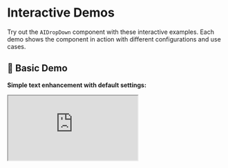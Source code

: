 # Interactive Demos

Try out the `AIDropDown` component with these interactive examples. Each demo shows the component in action with different configurations and use cases.

## 🎯 Basic Demo

**Simple text enhancement with default settings:**

<iframe 
  src="https://codesandbox.io/embed/basic-demo?view=editor+%2B+preview&module=%2Fsrc%2FApp.js&hidenavigation=1"
  style={{ width: '100%', height: '500px', border: 'none', borderRadius: '8px' }}
  title="Basic Demo"
  allow="accelerometer; ambient-light-sensor; camera; encrypted-media; geolocation; gyroscope; hid; microphone; midi; payment; usb; vr; xr-spatial-tracking"
  sandbox="allow-forms allow-modals allow-popups allow-presentation allow-same-origin allow-scripts"
/>

## 🎨 Styling Demos

### Color Themes

**Try different color schemes:**

<iframe 
  src="https://codesandbox.io/embed/color-themes-demo?view=editor+%2B+preview&module=%2Fsrc%2FApp.js&hidenavigation=1"
  style={{ width: '100%', height: '600px', border: 'none', borderRadius: '8px' }}
  title="Color Themes Demo"
  allow="accelerometer; ambient-light-sensor; camera; encrypted-media; geolocation; gyroscope; hid; microphone; midi; payment; usb; vr; xr-spatial-tracking"
  sandbox="allow-forms allow-modals allow-popups allow-presentation allow-same-origin allow-scripts"
/>

### Button Sizes

**Compare different button sizes:**

<iframe 
  src="https://codesandbox.io/embed/button-sizes-demo?view=editor+%2B+preview&module=%2Fsrc%2FApp.js&hidenavigation=1"
  style={{ width: '100%', height: '500px', border: 'none', borderRadius: '8px' }}
  title="Button Sizes Demo"
  allow="accelerometer; ambient-light-sensor; camera; encrypted-media; geolocation; gyroscope; hid; microphone; midi; payment; usb; vr; xr-spatial-tracking"
  sandbox="allow-forms allow-modals allow-popups allow-presentation allow-same-origin allow-scripts"
/>

## 🌈 Advanced Styling

### Gradient Buttons

**Eye-catching gradient designs:**

<iframe 
  src="https://codesandbox.io/embed/gradient-buttons-demo?view=editor+%2B+preview&module=%2Fsrc%2FApp.js&hidenavigation=1"
  style={{ width: '100%', height: '600px', border: 'none', borderRadius: '8px' }}
  title="Gradient Buttons Demo"
  allow="accelerometer; ambient-light-sensor; camera; encrypted-media; geolocation; gyroscope; hid; microphone; midi; payment; usb; vr; xr-spatial-tracking"
  sandbox="allow-forms allow-modals allow-popups allow-presentation allow-same-origin allow-scripts"
/>

### Glassmorphism Effect

**Modern glassmorphism styling:**

<iframe 
  src="https://codesandbox.io/embed/glassmorphism-demo?view=editor+%2B+preview&module=%2Fsrc%2FApp.js&hidenavigation=1"
  style={{ width: '100%', height: '600px', border: 'none', borderRadius: '8px' }}
  title="Glassmorphism Demo"
  allow="accelerometer; ambient-light-sensor; camera; encrypted-media; geolocation; gyroscope; hid; microphone; midi; payment; usb; vr; xr-spatial-tracking"
  sandbox="allow-forms allow-modals allow-popups allow-presentation allow-same-origin allow-scripts"
/>

## 🔧 Custom Prompts

### Language Translation

**Multi-language support:**

<iframe 
  src="https://codesandbox.io/embed/language-translation-demo?view=editor+%2B+preview&module=%2Fsrc%2FApp.js&hidenavigation=1"
  style={{ width: '100%', height: '600px', border: 'none', borderRadius: '8px' }}
  title="Language Translation Demo"
  allow="accelerometer; ambient-light-sensor; camera; encrypted-media; geolocation; gyroscope; hid; microphone; midi; payment; usb; vr; xr-spatial-tracking"
  sandbox="allow-forms allow-modals allow-popups allow-presentation allow-same-origin allow-scripts"
/>

### Creative Writing

**Creative and artistic prompts:**

<iframe 
  src="https://codesandbox.io/embed/creative-writing-demo?view=editor+%2B+preview&module=%2Fsrc%2FApp.js&hidenavigation=1"
  style={{ width: '100%', height: '600px', border: 'none', borderRadius: '8px' }}
  title="Creative Writing Demo"
  allow="accelerometer; ambient-light-sensor; camera; encrypted-media; geolocation; gyroscope; hid; microphone; midi; payment; usb; vr; xr-spatial-tracking"
  sandbox="allow-forms allow-modals allow-popups allow-presentation allow-same-origin allow-scripts"
/>

## 📱 Responsive Design

### Mobile-First

**Optimized for mobile devices:**

<iframe 
  src="https://codesandbox.io/embed/mobile-responsive-demo?view=editor+%2B+preview&module=%2Fsrc%2FApp.js&hidenavigation=1"
  style={{ width: '100%', height: '600px', border: 'none', borderRadius: '8px' }}
  title="Mobile Responsive Demo"
  allow="accelerometer; ambient-light-sensor; camera; encrypted-media; geolocation; gyroscope; hid; microphone; midi; payment; usb; vr; xr-spatial-tracking"
  sandbox="allow-forms allow-modals allow-popups allow-presentation allow-same-origin allow-scripts"
/>

## 🎭 Use Case Demos

### Email Composer

**Professional email enhancement:**

<iframe 
  src="https://codesandbox.io/embed/email-composer-demo?view=editor+%2B+preview&module=%2Fsrc%2FApp.js&hidenavigation=1"
  style={{ width: '100%', height: '600px', border: 'none', borderRadius: '8px' }}
  title="Email Composer Demo"
  allow="accelerometer; ambient-light-sensor; camera; encrypted-media; geolocation; gyroscope; hid; microphone; midi; payment; usb; vr; xr-spatial-tracking"
  sandbox="allow-forms allow-modals allow-popups allow-presentation allow-same-origin allow-scripts"
/>

### Social Media Generator

**Platform-specific content creation:**

<iframe 
  src="https://codesandbox.io/embed/social-media-demo?view=editor+%2B+preview&module=%2Fsrc%2FApp.js&hidenavigation=1"
  style={{ width: '100%', height: '600px', border: 'none', borderRadius: '8px' }}
  title="Social Media Demo"
  allow="accelerometer; ambient-light-sensor; camera; encrypted-media; geolocation; gyroscope; hid; microphone; midi; payment; usb; vr; xr-spatial-tracking"
  sandbox="allow-forms allow-modals allow-popups allow-presentation allow-same-origin allow-scripts"
/>

### Content Editor

**Rich content editing with AI assistance:**

<iframe 
  src="https://codesandbox.io/embed/content-editor-demo?view=editor+%2B+preview&module=%2Fsrc%2FApp.js&hidenavigation=1"
  style={{ width: '100%', height: '600px', border: 'none', borderRadius: '8px' }}
  title="Content Editor Demo"
  allow="accelerometer; ambient-light-sensor; camera; encrypted-media; geolocation; gyroscope; hid; microphone; midi; payment; usb; vr; xr-spatial-tracking"
  sandbox="allow-forms allow-modals allow-popups allow-presentation allow-same-origin allow-scripts"
/>

## 🔄 Integration Demos

### Form Integration

**Working with React Hook Form:**

<iframe 
  src="https://codesandbox.io/embed/form-integration-demo?view=editor+%2B+preview&module=%2Fsrc%2FApp.js&hidenavigation=1"
  style={{ width: '100%', height: '600px', border: 'none', borderRadius: '8px' }}
  title="Form Integration Demo"
  allow="accelerometer; ambient-light-sensor; camera; encrypted-media; geolocation; gyroscope; hid; microphone; midi; payment; usb; vr; xr-spatial-tracking"
  sandbox="allow-forms allow-modals allow-popups allow-presentation allow-same-origin allow-scripts"
/>

### State Management

**Integration with Zustand:**

<iframe 
  src="https://codesandbox.io/embed/state-management-demo?view=editor+%2B+preview&module=%2Fsrc%2FApp.js&hidenavigation=1"
  style={{ width: '100%', height: '600px', border: 'none', borderRadius: '8px' }}
  title="State Management Demo"
  allow="accelerometer; ambient-light-sensor; camera; encrypted-media; geolocation; gyroscope; hid; microphone; midi; payment; usb; vr; xr-spatial-tracking"
  sandbox="allow-forms allow-modals allow-popups allow-presentation allow-same-origin allow-scripts"
/>

## 🎨 Customization Playground

**Mix and match different styles:**

<iframe 
  src="https://codesandbox.io/embed/customization-playground?view=editor+%2B+preview&module=%2Fsrc%2FApp.js&hidenavigation=1"
  style={{ width: '100%', height: '700px', border: 'none', borderRadius: '8px' }}
  title="Customization Playground"
  allow="accelerometer; ambient-light-sensor; camera; encrypted-media; geolocation; gyroscope; hid; microphone; midi; payment; usb; vr; xr-spatial-tracking"
  sandbox="allow-forms allow-modals allow-popups allow-presentation allow-same-origin allow-scripts"
/>

## 📱 How to Use These Demos

1. **Click on any demo** to open it in CodeSandbox
2. **Edit the code** to see changes in real-time
3. **Fork the demo** to create your own version
4. **Copy the code** to use in your project

## 🔧 Creating Your Own Demos

To create your own interactive demos:

1. **Set up a CodeSandbox project**
2. **Install the package**: `npm install prompt-my-client-react`
3. **Copy the example code** from the documentation
4. **Customize and experiment** with different configurations
5. **Share your demo** with the community

## 📚 Next Steps

- Explore the [Examples](/docs/examples) for more code samples
- Check out the [Customization](/docs/customization) guide for styling options
- Read the [API Reference](/docs/api) for complete documentation
- Visit the [GitHub Repository](https://github.com/rajanlagah/prompt-my-client-react) for source code

---

**Note:** These demos use simulated AI responses for demonstration purposes. In a real application, the component would integrate with actual AI services.
